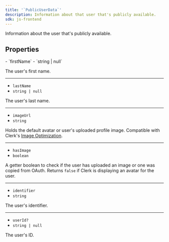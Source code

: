 ```yaml
---
title: '`PublicUserData`'
description: Information about that user that's publicly available.
sdk: js-frontend
---
```


Information about the user that's publicly available.

## Properties

<Properties>
  - `firstName`
  - `string | null`

  The user's first name.

  ---

  - `lastName`
  - `string | null`

  The user's last name.

  ---

  - `imageUrl`
  - `string`

  Holds the default avatar or user's uploaded profile image. Compatible with Clerk's [Image Optimization](/docs/guides/image-optimization).

  ---

  - `hasImage`
  - `boolean`

  A getter boolean to check if the user has uploaded an image or one was copied from OAuth. Returns `false` if Clerk is displaying an avatar for the user.

  ---

  - `identifier`
  - `string`

  The user's identifier.

  ---

  - `userId?`
  - `string | null`

  The user's ID.
</Properties>
